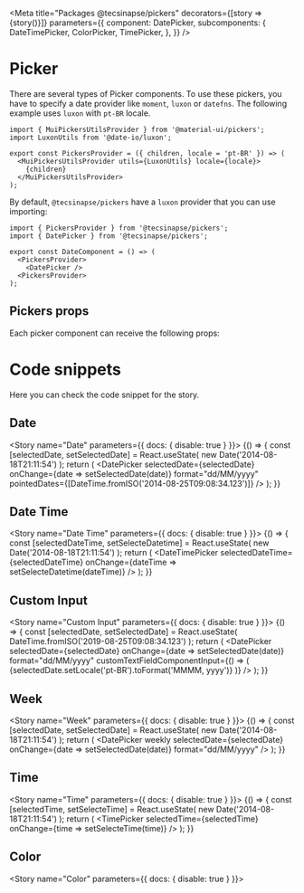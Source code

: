 
<Meta
  title="Packages @tecsinapse/pickers"
  decorators={[story => <DivFlex>{story()}</DivFlex>]}
  parameters={{
    component: DatePicker,
    subcomponents: {
      DateTimePicker,
      ColorPicker,
      TimePicker,
    },
  }}
/>

# Picker

There are several types of Picker components. To use these pickers, you have to specify a date provider like `moment`, `luxon` or `datefns`.
The following example uses `luxon` with `pt-BR` locale.

```
import { MuiPickersUtilsProvider } from '@material-ui/pickers';
import LuxonUtils from '@date-io/luxon';

export const PickersProvider = ({ children, locale = 'pt-BR' }) => (
  <MuiPickersUtilsProvider utils={LuxonUtils} locale={locale}>
    {children}
  </MuiPickersUtilsProvider>
);
```

By default, `@tecsinapse/pickers` have a `luxon` provider that you can use importing:

```
import { PickersProvider } from '@tecsinapse/pickers';
import { DatePicker } from '@tecsinapse/pickers';

export const DateComponent = () => (
  <PickersProvider>
    <DatePicker />
  <PickersProvider>
);
```

## Pickers props

Each picker component can receive the following props:

<Props of={DatePicker} />

# Code snippets

Here you can check the code snippet for the story.

## Date

<Story name="Date" parameters={{ docs: { disable: true } }}>
  {() => {
    const [selectedDate, setSelectedDate] = React.useState(
      new Date('2014-08-18T21:11:54')
    );
    return (
      <PickersProvider>
        <DatePicker
          selectedDate={selectedDate}
          onChange={date => setSelectedDate(date)}
          format="dd/MM/yyyy"
          pointedDates={[DateTime.fromISO('2014-08-25T09:08:34.123')]}
        />
      </PickersProvider>
    );
  }}
</Story>

<Source id="packages-tecsinapse-pickers--date" />

## Date Time

<Story name="Date Time" parameters={{ docs: { disable: true } }}>
  {() => {
    const [selectedDateTime, setSelecteDatetime] = React.useState(
      new Date('2014-08-18T21:11:54')
    );
    return (
      <PickersProvider>
        <DateTimePicker
          selectedDateTime={selectedDateTime}
          onChange={dateTime => setSelecteDatetime(dateTime)}
        />
      </PickersProvider>
    );
  }}
</Story>

<Source id="packages-tecsinapse-pickers--date-time" />

## Custom Input

<Story name="Custom Input" parameters={{ docs: { disable: true } }}>
  {() => {
    const [selectedDate, setSelectedDate] = React.useState(
      DateTime.fromISO('2019-08-25T09:08:34.123')
    );
    return (
      <PickersProvider>
        <DatePicker
          selectedDate={selectedDate}
          onChange={date => setSelectedDate(date)}
          format="dd/MM/yyyy"
          customTextFieldComponentInput={() => (
            <Typography variant="h6" color="secondary">
              {selectedDate.setLocale('pt-BR').toFormat('MMMM, yyyy')}
            </Typography>
          )}
        />
      </PickersProvider>
    );
  }}
</Story>

<Source id="packages-tecsinapse-pickers--custom-input" />

## Week

<Story name="Week" parameters={{ docs: { disable: true } }}>
  {() => {
    const [selectedDate, setSelectedDate] = React.useState(
      new Date('2014-08-18T21:11:54')
    );
    return (
      <PickersProvider>
        <DatePicker
          weekly
          selectedDate={selectedDate}
          onChange={date => setSelectedDate(date)}
          format="dd/MM/yyyy"
        />
      </PickersProvider>
    );
  }}
</Story>

<Source id="packages-tecsinapse-pickers--week" />

## Time

<Story name="Time" parameters={{ docs: { disable: true } }}>
  {() => {
    const [selectedTime, setSelecteTime] = React.useState(
      new Date('2014-08-18T21:11:54')
    );
    return (
      <PickersProvider>
        <TimePicker
          selectedTime={selectedTime}
          onChange={time => setSelecteTime(time)}
        />
      </PickersProvider>
    );
  }}
</Story>

<Source id="packages-tecsinapse-pickers--time" />

## Color

<Story name="Color" parameters={{ docs: { disable: true } }}>
  <ColorPicker name="color" defaultValue="#000" label="Color Picker" />
</Story>

<Source id="packages-tecsinapse-pickers--color" />
